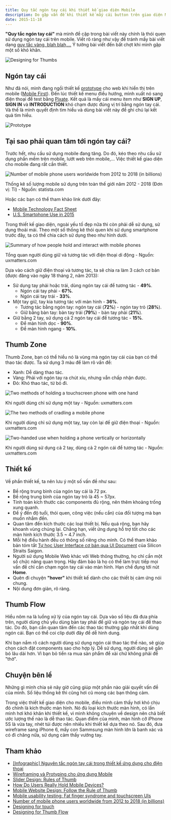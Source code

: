 ```yaml
---
title: Quy tắc ngón tay cái khi thiết kế giao diện Mobile
description: Do gặp vấn đề khi thiết kế mấy cái button trên giao diện Mobie, mình tìm hiểu một số quy tắc thiết kế để dễ dàng dùng ngón cái để thao tác. Mình cũng muốn chia sẻ lại với mọi người.
date: 2015-11-18
---
```


**"Quy tắc ngón tay cái"** mà mình đề cập trong bài viết này chính là thói quen sử dụng ngón tay cái trên mobile. Viết rõ ràng như vậy để tránh mấy bài viết dạng [quy tắc vàng, blah blah,...](https://en.wikipedia.org/wiki/Rule_of_thumb) Ý tưởng bài viết đến bất chợt khi mình gặp một số khó khăn.

![Designing for Thumbs](/assets/tutorials/quy-tac-ngon-tay-cai-khi-thiet-ke-giao-dien-mobile/designing-for-thumbs.png)

## Ngón tay cái

Như đã nói, mình đang ngồi thiết kế [prototype](http://www.slideshare.net/pvanallen/prototyping-for-interaction-design) cho web khi hiển thị trên mobile ([Mobile First](http://zurb.com/word/mobile-first)). Đến lúc thiết kế menu điều hướng, mình xuất nó sang điện thoại để test bằng [Pixate](http://www.pixate.com/). Kết quả là mấy cái menu item như **SIGN UP**, **SIGN IN** và **INTRODUCTION** khó chạm được đúng vị trí bằng ngón tay cái. Và thế là mình quyết định tìm hiểu và dùng bài viết này để ghi chú lại kết quả tìm hiểu.

![Prototype](/assets/tutorials/quy-tac-ngon-tay-cai-khi-thiet-ke-giao-dien-mobile/prototype.png)

## Tại sao phải quan tâm tới ngón tay cái?

Trước hết, nhu cầu sử dụng mobile đang tăng. Do đó, kéo theo nhu cầu sử dụng phần mềm trên mobile, lướt web trên mobile,... Việc thiết kế giao diện cho mobile đang rất cần thiết.

![Number of mobile phone users worldwide from 2012 to 2018 (in billions)](/assets/tutorials/quy-tac-ngon-tay-cai-khi-thiet-ke-giao-dien-mobile/statistics-2012-2018.png)

Thống kê số lượng mobile sử dụng trên toàn thế giới năm 2012 - 2018 (Đơn vị: Tỉ) - Nguồn: statista.com

Hoặc các bạn có thể tham khảo link dưới đây:

- [Mobile Technology Fact Sheet](http://www.pewinternet.org/fact-sheets/mobile-technology-fact-sheet/)
- [U.S. Smartphone Use in 2015](http://www.pewinternet.org/2015/04/01/us-smartphone-use-in-2015/)

Trong thiết kế giao diện, ngoài yếu tố đẹp nữa thì còn phải dễ sử dụng, sử dụng thoải mái. Theo một số thống kê thói quen khi sử dụng smartphone trước đây, ta có thể chia cách sử dụng theo như hình dưới.

![Summary of how people hold and interact with mobile phones](/assets/tutorials/quy-tac-ngon-tay-cai-khi-thiet-ke-giao-dien-mobile/hold-phones.png)

Tổng quan người dùng giữ và tương tác với điện thoại di động - Nguồn: uxmatters.com

Dựa vào cách giữ điện thoại và tương tác, ta sẽ chia ra làm 3 cách cơ bản (được đăng vào ngày 18 tháng 2, năm 2013):

- Sử dụng tay phải hoặc trái, dùng ngón tay cái để tương tác - **49%**.
  - Ngón cái tay phải - **67%**.
  - Ngón cái tay trái - **33%**.
- Một tay giữ, tay kia tương tác với màn hình - **36%**.
  - Tương tác bằng ngón tay: ngón tay cái (**72%**) - ngón tay trỏ (**28%**).
  - Giữ bằng bàn tay: bàn tay trái (**79%**) - bàn tay phải (**21%**).
- Giữ bằng 2 tay, sử dụng cả 2 ngón tay cái để tương tác - **15%**.
  - Để màn hình dọc - **90%**.
  - Để màn hình ngang - **10%**.

## Thumb Zone

Thumb Zone, bạn có thể hiểu nó là vùng mà ngón tay cái của bạn có thể thao tác được. Ta sử dụng 3 màu để làm rõ vấn đề:

- Xanh: Dễ dàng thao tác.
- Vàng: Phải với ngón tay ra chút xíu, nhưng vẫn chấp nhận được.
- Đỏ: Khó thao tác, từ bỏ đi.

![Two methods of holding a touchscreen phone with one hand](/assets/tutorials/quy-tac-ngon-tay-cai-khi-thiet-ke-giao-dien-mobile/one-handed.png)

Khi người dùng chỉ sử dụng một tay - Nguồn: uxmatters.com

![The two methods of cradling a mobile phone](/assets/tutorials/quy-tac-ngon-tay-cai-khi-thiet-ke-giao-dien-mobile/cradling.png)

Khi người dùng chỉ sử dụng một tay, tay còn lại để giữ điện thoại - Nguồn: uxmatters.com

![Two-handed use when holding a phone vertically or horizontally](/assets/tutorials/quy-tac-ngon-tay-cai-khi-thiet-ke-giao-dien-mobile/two-handed.png)

Khi người dùng sử dụng cả 2 tay, dùng cả 2 ngón cái để tương tác - Nguồn: uxmatters.com

## Thiết kế

Về phần thiết kế, ta nên lưu ý một số vấn đề như sau:

- Bề rộng trung bình của ngón tay cái là 72 px.
- Bề rộng trung bình của ngón tay trỏ là 45 ~ 57px.
- Tính toán kích thước các components đủ rộng, nên thêm khoảng trống xung quanh.
- Để ý đến độ tuổi, thói quen, công việc (nếu cần) của đối tượng mà bạn muốn nhắm đến.
- Quan tâm đến kích thước các loại thiết bị. Nếu quá rộng, bạn hãy khoanh vùng chúng lại. Chẳng hạn, viết ứng dụng hỗ trợ tốt cho các màn hình kích thước 3.5 ~ 4.7 inch.
- Mỗi hệ điều hành đều có thông số riêng cho mình. Có thể tham khảo bản tóm tắt [Tự học User Interface cơ bản qua UI Document](incorporating) của Silicon Straits Saigon.
- Người sử dụng Mobile Web khác với Web thông thường, họ chỉ cần một số chức năng quan trọng. Hãy đảm bảo là họ có thể làm trực tiếp mọi vấn đề chỉ cần chạm ngón tay cái vào màn hình. Hạn chế đụng tới nút **Home**.
- Quên đi chuyện **"hover"** khi thiết kế dành cho các thiết bị cảm ứng nói chung.
- Nội dung đơn giản, rõ ràng.

## Thumb Flow

Hiểu nôm na là luồng xử lý của ngón tay cái. Dựa vào số liệu đã đưa phía trên, người dùng chủ yếu dùng bàn tay phải để giữ và ngón tay cái để thao tác. Do đó, bạn cần quan tâm đến các thao tác thường gặp nhất khi dùng ngón cái. Bạn có thể coi clip dưới đây để dễ hình dung.

Khi bạn nắm rõ cách người dùng sử dụng ngón cái thao tác thế nào, sẽ giúp chọn cách đặt components sao cho hợp lý. Dễ sử dụng, người dùng sẽ gắn bó lâu dài hơn. Vì bạn bỏ tiền ra mua sản phẩm để xài chứ không phải để "thờ".

## Chuyện bên lề

Những gì mình chia sẻ nãy giờ cũng giúp một phần nào giải quyết vấn đề của mình. Số liệu thống kê thì cũng hơi cũ mong các bạn thông cảm.

Trong việc thiết kế giao diện cho mobile, điều mình cảm thấy hơi khó chịu đó chính là kích thước màn hình. Nó đủ loại kích thước màn hình, có lần mình hơi khó khăn khi thiết kế, vì mình không chuyên về design nên chả biết ước lượng thế nào là dễ thao tác. Quan điểm của mình, màn hình cỡ iPhone 5S là vừa tay, nhét túi được nên nhiều khi thiết kế dựa theo nó. Sau đó, đưa wireframe sang iPhone 6, mấy con Sammsung màn hình lớn là banh xác và có đi chăng nữa, sử dụng cảm thấy vướng tay.

## Tham khảo

- [\[Infographic\] Nguyên tắc ngón tay cái trong thiết kế ứng dụng cho điện thoại](https://tinhte.vn/threads/infographic-nguyen-tac-ngon-tay-cai-trong-thiet-ke-ung-dung-cho-dien-thoai.2303841/)
- [Wireframing và Protyping cho ứng dụng Mobile](http://idesign.vn/content/an-tuong/kien-thuc/wireframing-va-protyping-cho-ung-dung-mobile/)
- [Slider Design: Rules of Thumb](http://www.nngroup.com/articles/gui-slider-controls/)
- [How Do Users Really Hold Mobile Devices?](http://www.uxmatters.com/mt/archives/2013/02/how-do-users-really-hold-mobile-devices.php)
- [Mobile Website Design: Follow the Rule of Thumb](http://www.thebrandonagency.com/blog/article/mobile-website-design-follow-the-rule-of-thumb/)
- [Mobile usability testing: Fat finger syndrome and touchscreen UIs](http://www.usability247.com/blog/mobile-usability-testing-fat-finger-syndrome/)
- [Number of mobile phone users worldwide from 2012 to 2018 (in billions)](http://www.statista.com/statistics/274774/forecast-of-mobile-phone-users-worldwide/)
- [Designing for touch](http://www.creativebloq.com/design/designing-touch-2123037)
- [Designing for Thumb Flow](http://www.lukew.com/ff/entry.asp?1734)
